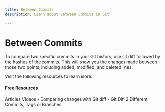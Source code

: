 ```yaml
---
title: Between Commits
description: Learn about Between Commits in Git

---
```


# Between Commits

To compare two specific commits in your Git history, use git diff followed by the hashes of the commits. This will show you the changes made between those two points, including added, modified, and deleted lines.

Visit the following resources to learn more:

#### Free Resources

<Tabs defaultValue="article">
<TabsList>
<TabsTrigger value="article">Articles</TabsTrigger>
<TabsTrigger value="video">Videos</TabsTrigger>
</TabsList>

<TabsContent value="article">
- <Link href="https://refine.dev/blog/git-diff-command/">Comparing changes with Git diff</Link>
</TabsContent>
<TabsContent value="video">
- <Link href="https://www.youtube.com/watch?v=uq5VWPDCtFo">Git Diff 2 Different Commits, Tags or Branches</Link>
</TabsContent>
</Tabs>

